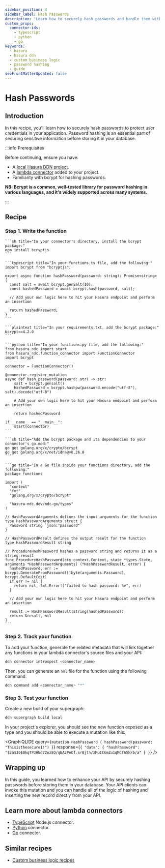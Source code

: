 ```yaml
---
sidebar_position: 4
sidebar_label: Hash Passwords
description: "Learn how to securely hash passwords and handle them within your API."
custom_props:
  connector-ids:
    - typescript
    - python
    - go
keywords:
  - hasura
  - hasura ddn
  - custom business logic
  - password hashing
  - guide
seoFrontMatterUpdated: false
---
```



# Hash Passwords

## Introduction

In this recipe, you'll learn how to securely hash passwords to protect user credentials in your application. Password
hashing is an essential part of securing sensitive information before storing it in your database.

:::info Prerequisites

Before continuing, ensure you have:

- A [local Hasura DDN project](/quickstart.mdx).
- A [lambda connector](/business-logic/overview.mdx) added to your project.
- Familiarity with bcrypt for hashing passwords.

**NB: Bcrypt is a common, well-tested library for password hashing in various languages, and it's widely supported
across many systems.**

:::

## Recipe

### Step 1. Write the function

<Tabs className="language-tabs">
  <TabItem value="ts" label="TypeScript">

    ```sh title="In your connector's directory, install the bcrypt package:"
    npm install bcryptjs
    ```

    ```typescript title="In your functions.ts file, add the following:"
    import bcrypt from "bcryptjs";

    export async function hashPassword(password: string): Promise<string> {
      const salt = await bcrypt.genSalt(10);
      const hashedPassword = await bcrypt.hash(password, salt);

      // Add your own logic here to hit your Hasura endpoint and perform an insertion

      return hashedPassword;
    }
    ```

  </TabItem>
  <TabItem value="python" label="Python">

    ```plaintext title="In your requirements.txt, add the bcrypt package:"
    bcrypt==4.2.0
    ```

    ```python title="In your functions.py file, add the following:"
    from hasura_ndc import start
    from hasura_ndc.function_connector import FunctionConnector
    import bcrypt

    connector = FunctionConnector()

    @connector.register_mutation
    async def hash_password(password: str) -> str:
        salt = bcrypt.gensalt()
        hashedPassword = bcrypt.hashpw(password.encode("utf-8"), salt).decode("utf-8")

        # Add your own logic here to hit your Hasura endpoint and perform an insertion

        return hashedPassword

    if __name__ == "__main__":
        start(connector)
    ```

  </TabItem>
  <TabItem value="go" label="Go">

    ```sh title="Add the bcrypt package and its dependencies to your connector's go.mod:"
    go get golang.org/x/crypto/bcrypt
    go get golang.org/x/net/idna@v0.26.0
    ```

    ```go title="In a Go file inside your functions directory, add the following:"
    package functions

    import (
      "context"
      "fmt"
      "golang.org/x/crypto/bcrypt"

      "hasura-ndc.dev/ndc-go/types"
    )

    // HashPasswordArguments defines the input arguments for the function
    type HashPasswordArguments struct {
      Password string `json:"password"`
    }

    // HashPasswordResult defines the output result for the function
    type HashPasswordResult string

    // ProcedureHashPassword hashes a password string and returns it as a string result
    func ProcedureHashPassword(ctx context.Context, state *types.State, arguments *HashPasswordArguments) (*HashPasswordResult, error) {
      hashedPassword, err := bcrypt.GenerateFromPassword([]byte(arguments.Password), bcrypt.DefaultCost)
      if err != nil {
        return nil, fmt.Errorf("failed to hash password: %v", err)
      }

      // Add your own logic here to hit your Hasura endpoint and perform an insertion

      result := HashPasswordResult(string(hashedPassword))
      return &result, nil
    }
    ```

</TabItem>
</Tabs>

### Step 2. Track your function

To add your function, generate the related metadata that will link together any functions in your lambda connector's
source files and your API:

```bash
ddn connector introspect <connector_name>
```

Then, you can generate an `hml` file for the function using the following command:

```bash
ddn command add <connector_name> "*"
```

### Step 3. Test your function

Create a new build of your supergraph:

```sh
ddn supergraph build local
```

In your project's explorer, you should see the new function exposed as a type and you should be able to execute a
mutation like this:

<GraphiQLIDE
  query={`mutation HashPassword {
  hashPassword(password: "Thisisthesecure1!")
}`}
  response={`{
  "data": {
    "hashPassword": "$2a$10$0kqTP3HNd72oz8Q/qEA2PeOf.sr8jth/zMuICGmZu1qMCfA5N/b/a"
  }
}`}
/>

## Wrapping up

In this guide, you learned how to enhance your API by securely hashing passwords before storing them in your database.
Your API clients can invoke this mutation and you can handle all of the logic of hashing and inserting the new record
directly from your API.

## Learn more about lambda connectors

- [TypeScript](/business-logic/overview.mdx) Node.js connector.
- [Python](/business-logic/overview.mdx) connector.
- [Go](/business-logic/overview.mdx) connector.

## Similar recipes

- [Custom business logic recipes](/business-logic/tutorials/index.mdx)
